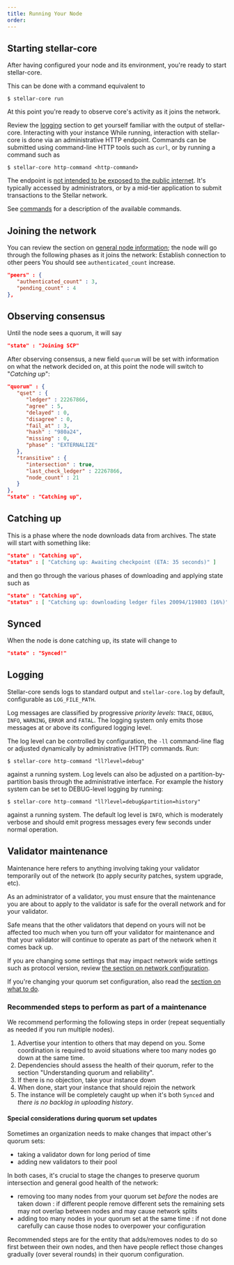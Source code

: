 ```yaml
---
title: Running Your Node
order: 
---
```



## Starting stellar-core

After having configured your node and its environment, you're ready to start stellar-core.

This can be done with a command equivalent to

`$ stellar-core run`

At this point you're ready to observe core's activity as it joins the network.

Review the [logging](#logging) section to get yourself familiar with the output of stellar-core.
Interacting with your instance
While running, interaction with stellar-core is done via an administrative HTTP endpoint. Commands can be submitted using command-line HTTP tools such as `curl`, or by running a command such as

`$ stellar-core http-command <http-command>`

The endpoint is [not intended to be exposed to the public internet](#interaction-with-other-internal-systems). It's typically accessed by administrators, or by a mid-tier application to submit transactions to the Stellar network. 

See [commands](./commands.md) for a description of the available commands.

## Joining the network

You can review the section on [general node information](#general-node-information); the node will go through the following phases as it joins the network:
Establish connection to other peers
You should see `authenticated_count` increase.

<CodeExample>

```json
"peers" : {
   "authenticated_count" : 3,
   "pending_count" : 4
},
```

</CodeExample>

## Observing consensus

Until the node sees a quorum, it will say

<CodeExample>

```json
"state" : "Joining SCP"
```

</CodeExample>

After observing consensus, a new field `quorum` will be set with information on what the network decided on, at this point the node will switch to "*Catching up*":

<CodeExample>

```json
"quorum" : {
   "qset" : {
      "ledger" : 22267866,
      "agree" : 5,
      "delayed" : 0,
      "disagree" : 0,
      "fail_at" : 3,
      "hash" : "980a24",
      "missing" : 0,
      "phase" : "EXTERNALIZE"
   },
   "transitive" : {
      "intersection" : true,
      "last_check_ledger" : 22267866,
      "node_count" : 21
   }
},
"state" : "Catching up",
```

</CodeExample>

## Catching up

This is a phase where the node downloads data from archives. The state will start with something like:

<CodeExample>

```json
"state" : "Catching up",
"status" : [ "Catching up: Awaiting checkpoint (ETA: 35 seconds)" ]
```

</CodeExample>

and then go through the various phases of downloading and applying state such as

<CodeExample>

```json
"state" : "Catching up",
"status" : [ "Catching up: downloading ledger files 20094/119803 (16%)" ]
```

</CodeExample>

## Synced

When the node is done catching up, its state will change to

<CodeExample>

```json
"state" : "Synced!"
```

</CodeExample>

## Logging

Stellar-core sends logs to standard output and `stellar-core.log` by default, 
configurable as `LOG_FILE_PATH`.

 Log messages are classified by progressive _priority levels_:
  `TRACE`, `DEBUG`, `INFO`, `WARNING`, `ERROR` and `FATAL`.
   The logging system only emits those messages at or above its configured logging level. 

The log level can be controlled by configuration, the `-ll` command-line flag 
or adjusted dynamically by administrative (HTTP) commands. Run:

`$ stellar-core http-command "ll?level=debug"`

against a running system.
Log levels can also be adjusted on a partition-by-partition basis through the 
administrative interface.
 For example the history system can be set to DEBUG-level logging by running:

`$ stellar-core http-command "ll?level=debug&partition=history"` 

against a running system.
 The default log level is `INFO`, which is moderately verbose and should emit 
 progress messages every few seconds under normal operation.
 
## Validator maintenance

Maintenance here refers to anything involving taking your validator temporarily out of the network (to apply security patches, system upgrade, etc).

As an administrator of a validator, you must ensure that the maintenance you are about to apply to the validator is safe for the overall network and for your validator.

Safe means that the other validators that depend on yours will not be affected too much when you turn off your validator for maintenance and that your validator will continue to operate as part of the network when it comes back up.

If you are changing some settings that may impact network wide settings such as protocol version, review [the section on network configuration](#network-configuration).

If you're changing your quorum set configuration, also read the [section on what to do](#special-considerations-during-quorum-set-updates).

### Recommended steps to perform as part of a maintenance

We recommend performing the following steps in order (repeat sequentially as needed if you run multiple nodes).

  1. Advertise your intention to others that may depend on you. Some coordination is required to avoid situations where too many nodes go down at the same time.
  2. Dependencies should assess the health of their quorum, refer to the section
     "Understanding quorum and reliability".
  3. If there is no objection, take your instance down
  4. When done, start your instance that should rejoin the network
  5. The instance will be completely caught up when it's both `Synced` and *there is no backlog in uploading history*.

#### Special considerations during quorum set updates

Sometimes an organization needs to make changes that impact other's quorum sets:

  * taking a validator down for long period of time
  * adding new validators to their pool

In both cases, it's crucial to stage the changes to preserve quorum intersection and general good health of the network:

  * removing too many nodes from your quorum set *before* the nodes are taken down : if different people remove different sets the remaining sets may not overlap between nodes and may cause network splits
  * adding too many nodes in your quorum set at the same time : if not done carefully can cause those nodes to overpower your configuration

Recommended steps are for the entity that adds/removes nodes to do so first between their own nodes, and then have people reflect those changes gradually (over several rounds) in their quorum configuration.

